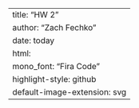 ---
title: "HW 2"
author: "Zach Fechko"
date: today
    html:
        mono_font: "Fira Code"
        highlight-style: github
        default-image-extension: svg
---